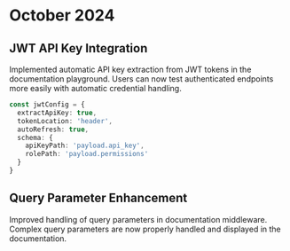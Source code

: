 # October 2024

## JWT API Key Integration
Implemented automatic API key extraction from JWT tokens in the documentation playground. Users can now test authenticated endpoints more easily with automatic credential handling.

```typescript
const jwtConfig = {
  extractApiKey: true,
  tokenLocation: 'header',
  autoRefresh: true,
  schema: {
    apiKeyPath: 'payload.api_key',
    rolePath: 'payload.permissions'
  }
}
```

## Query Parameter Enhancement
Improved handling of query parameters in documentation middleware. Complex query parameters are now properly handled and displayed in the documentation.
